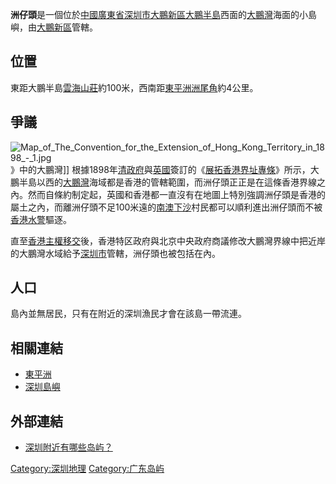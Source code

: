 {{Infobox Islands
|name = 洲仔頭
|image name = 
|image caption = 
|location = [[深圳|深圳]]東部
|area = 
|highest mount = 
|elevation=
|country = {{flagicon|CHN}} [[廣東省|廣東省]][[深圳市|深圳市]]
|country admin divisions title = 分區
|country admin divisions = [[大鵬新區|大鵬新區]]
}}

'''洲仔頭'''是一個位於[[中國|中國]][[廣東省|廣東省]][[深圳市|深圳市]][[大鵬新區|大鵬新區]][[大鵬半島|大鵬半島]]西面的[[大鵬灣_(南海)|大鵬灣]]海面的小島嶼，由[[大鵬新區|大鵬新區]]管轄。

==位置==
東距大鵬半島[[雲海山莊|雲海山莊]]約100米，西南距[[東平洲|東平洲]][[洲尾角|洲尾角]]約4公里。

==爭議==
[[File:Map_of_The_Convention_for_the_Extension_of_Hong_Kong_Territory_in_1898_-_1.jpg|thumb]]》中的大鵬灣]]
根據1898年[[清政府|清政府]]與[[英國|英國]]簽訂的《[[展拓香港界址專條|展拓香港界址專條]]》所示，大鵬半島以西的[[大鵬灣_(南海)|大鵬灣]]海域都是香港的管轄範圍，而洲仔頭正正是在這條香港界線之內。然而自條約制定起，英國和香港都一直沒有在地圖上特別強調洲仔頭是香港的屬土之內，而離洲仔頭不足100米遠的[[南澳街道|南澳]][[下沙|下沙]]村民都可以順利進出洲仔頭而不被[[香港水警|香港水警]]驅逐。

直至[[香港主權移交|香港主權移交]]後，香港特区政府與北京中央政府商議修改大鵬灣界線中把近岸的大鵬灣水域給予[[深圳市|深圳市]]管轄，洲仔頭也被包括在內。

==人口==
島內並無居民，只有在附近的深圳漁民才會在該島一帶流連。

==相關連結==
*[[東平洲|東平洲]]
*[[深圳島嶼|深圳島嶼]]

==外部連結==
*[http://tuan.cctcct.com/ask/ShenZhen/4732.html 深圳附近有哪些岛屿？]{{Dead link|date=2020年7月 |bot=InternetArchiveBot |fix-attempted=yes }}

{{深圳小作品}}
[[Category:深圳地理|Category:深圳地理]]
[[Category:广东岛屿|Category:广东岛屿]]
